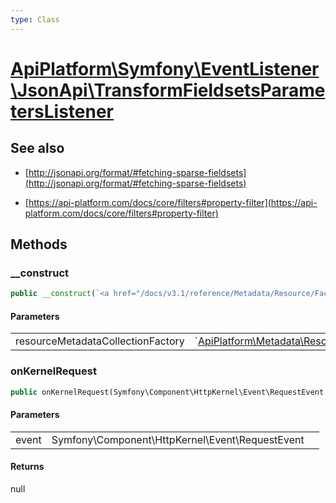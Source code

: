 ```yaml
---
type: Class
---
```


# [ApiPlatform\Symfony\EventListener\JsonApi\TransformFieldsetsParametersListener](/docs/v3.1/reference/Symfony/EventListener/JsonApi/TransformFieldsetsParametersListener)

## See also
- [http://jsonapi.org/format/#fetching-sparse-fieldsets](http://jsonapi.org/format/#fetching-sparse-fieldsets)

- [https://api-platform.com/docs/core/filters#property-filter](https://api-platform.com/docs/core/filters#property-filter)


## Methods

### __construct



```php
public __construct(`<a href="/docs/v3.1/reference/Metadata/Resource/Factory/ResourceMetadataCollectionFactoryInterface">ApiPlatform\Metadata\Resource\Factory\ResourceMetadataCollectionFactoryInterface</a>` $resourceMetadataCollectionFactory)
```

#### Parameters

<table><tbody>
<tr><td>resourceMetadataCollectionFactory</td><td>`<a href="/docs/v3.1/reference/Metadata/Resource/Factory/ResourceMetadataCollectionFactoryInterface">ApiPlatform\Metadata\Resource\Factory\ResourceMetadataCollectionFactoryInterface</a>`</td><td></td></tr>
</tbody>
</table>

### onKernelRequest



```php
public onKernelRequest(Symfony\Component\HttpKernel\Event\RequestEvent $event): null
```

#### Parameters

<table><tbody>
<tr><td>event</td><td>Symfony\Component\HttpKernel\Event\RequestEvent</td><td></td></tr>
</tbody>
</table>

#### Returns

null
